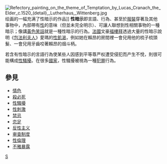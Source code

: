 {{unreferenced|time=2016-09-08T03:32:50+00:00}}
[[File:Refectory_painting_on_the_theme_of_Temptation_by_Lucas_Cranach_the_Elder_c.1520_(detail),_Lutherhaus,_Wittenberg.jpg|thumb]]绘画的一幅充满了性暗示的作品]]
'''性暗示'''即言語、行為、甚至於[[服裝|服裝]]穿著及其他事物中，內部帶有[[性_(生物學)|性]]的意味（但並未完全明示）、可讓人聯想到性相關事物的一種暗示；像講[[黃色笑話|黃色笑話]]就是一種性暗示的行為。[[法國|法國]]文豪[[福樓拜|福樓拜]]透過大量的性暗示說明《[[包法利夫人|包法利夫人]]》愛瑪的[[性飢渴|性飢渴]]，例如她在賴昂的房間裡一會兒用他的梳子梳頭髮、一會兒用牙齒咬著賴昂的烟斗柄。

若含有性暗示的言語行為使某些人因感到平等尊严权遭受侵犯而产生不悅，則很可能構成[[性騷擾|性騷擾]]。在很多[[國家|國家]]，性騷擾被視為一種[[性犯罪|犯罪]]行為。

== 參見 ==
{{refbegin|2}}
*[[情色|情色]]
*[[殺必死|殺必死]]
*[[性騷擾|性騷擾]]
*[[性刺激|性刺激]]
*[[禁忌|禁忌]]
*[[恋足|恋足]]
*[[反性主义|反性主义]]
*[[审查制度|审查制度]]
*[[性倫理|性倫理]]
*[[不雅暴露|不雅暴露]]
{{refend}}

[[category:性學|S]]
{{Sexuallove-stub}}